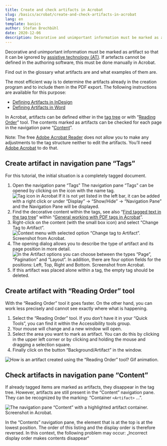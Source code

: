 ```yaml
---
title: Create and check artifacts in Acrobat
slug: /basics/acrobat/create-and-check-artifacts-in-acrobat
lang: en
template: basics
author: Stefan Brechbühl
date: 2020-12-06
description: Decorative and unimportant information must be marked as artifact so that it can be ignored by assistive technology (AT). If artefacts cannot be defined in the authoring software, this must be done manually in Acrobat.
---
```


Decorative and unimportant information must be marked as artifact so that it can be ignored by [assistive technology (AT)](/glossary/#assistive-technology). If artefacts cannot be defined in the authoring software, this must be done manually in Acrobat.

<NoteMessage>
Find out in the glossary what <Link to="/glossary/#artifact/">artifacts</Link> are and what examples of them are.
</NoteMessage>

The most efficient way is to determine the artifacts already in the creation program and to include them in the PDF export. The following instructions are available for this purpose:

- [Defining Artifacts in InDesign](/basics/indesign/defining-artifacts-in-indesign/)
- [Defining Artifacts in Word](/basics/word/defining-artifacts-in-word/)

In Acrobat, artifacts can be defined either in the [tag tree](#create-artifact-in-navigation-pane-tags) or with “[Reading Order](#create-artifact-with-reading-order-tool)” tool. The contents marked as artifacts can be checked for each page in the navigation pane “[Content](#check-artifacts-in-navigation-pane-content)”.

<NoteMessage>
Note: The free <a href="https://get.adobe.com/reader/">Adobe Acrobat Reader</a> does not allow you to make any adjustments to the tag structure neither to edit the artifacts. You’ll need <a href="https://acrobat.adobe.com/uk/en/acrobat.html">Adobe Acrobat</a> to do that.
</NoteMessage>

## Create artifact in navigation pane “Tags”

For this tutorial, the initial situation is a completely tagged document.

1. Open the navigation pane “Tags” 
The navigation pane “Tags” can be opened by clicking on the icon with the name tag.  
![Tag icon in Acrobat](/images/tag-icon.png)
If it is not yet listed in the left bar, it can be added with a right click or under “Display” → “Show/Hide” → “Navigation Pane” and the Navigation Pane will be displayed.
2. Find the decorative content within the tags, see also “[Find tagged text in the tag tree](/basics/acrobat/general-working-with-pdf-tags-in-acrobat/#find-tagged-text-in-the-tag-tree)” within “[General working with PDF tags in Acrobat](/basics/acrobat/general-working-with-pdf-tags-in-acrobat/)”.
3. Right-click on the content (with the small box icon) and select “Change Tag to Artifact”. ![Context menu with selected option “Change tag to Artifact”. Screenshot from Acrobat.](acrobat-change-tag-to-artifact.png)
3. The opening dialog allows you to describe the type of artifact and its page position in more detail. ![In the Artifact options you can choose between the types “Page”, “Pagination” and “Layout”. In addition, there are four option fields for the positions: Left, Top, Right and Bottom. Screenshot from Acrobat.](acrobat-artifcat-options.png)
4. If this artifact was placed alone within a tag, the empty tag should be deleted.

## Create artifact with “Reading Order” tool

With the “Reading Order” tool it goes faster. On the other hand, you can work less precisely and cannot see exactly where what is happening.

1. Select the “Reading Order” tool. If you don’t have it in your “Quick Tools”, you can find it within the Accessibility tools group.
2. Your mouse will change and a new window will open.
3. Select the area you want to mark as artifact. You can do this by clicking in the upper left corner or by clicking and holding the mouse and dragging a selection square.
4. Finally click on the button “Background/Artifact” in the window.

![How is an artifact created using the “Reading Order” tool? Gif animation.](acrobat_artifact2_en.gif)

## Check artifacts in navigation pane “Content”

If already tagged items are marked as artifacts, they disappear in the tag tree. However, artifacts are still present in the “Content” navigation pane. They can be recognized by the marking: “Container `<Artifact>` …”.

![The navigation pane “Content” with a highlighted artifact container. Screenshot in Acrobat.](acrobat-artifact.png)

<NoteMessage>
In the “Contents” navigation pane, the element that is at the top is at the lowest position. The order of this listing and the display order is therefore reversed. In this context, the following problem may occur: „<Link to="/tutorials/general/incorrect-display-order-makes-contents-disappear/">Incorrect display order makes contents disappear</Link>“
</NoteMessage>